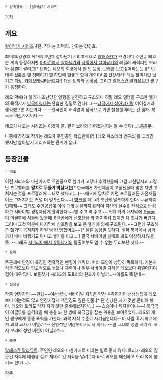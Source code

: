  * 상위항목 : [살아남기 시리즈]

[[목차]]

== 개요 ==

[[살아남기 시리즈]] 4탄.
작가는 최덕희. 만화는 강경효.

최덕희/강경호 작가의 4번째 살아남기 시리즈작으로 [[알래스카]]가 배경이며 주인공 레오는 계속 등장하지만 [[아마존에서 살아남기]]와 [[사막에서 살아남기]]의 례귤러 캐릭터인 보라와 삼촌이 짤리고[* 보라는 레오의 회상에서 한 번 등장. 보라를 보고싶어하는듯.][* 반대로 삼촌은 맨 첫페이지 밑 하단에 얼굴과 함께 레오야! 몸 건강해라! 라는 한마디만 남기고 퇴장. [[카메오]]캐릭터급이다!] 대신 토리와 선생님, 그리고 [[알래스칸 말라뮤트]]인 짱구가 등장한다.

레오 덕에(?) 헬기가 조난당한 일행을 발견하고 구조되나 하필 레오 일행을 구조한 헬기의 목적지가 [[남극]]이였다는 안습한 결말로 간다(...) --[[남극에서 살아남기]]랑 이어질거라 생각했으면 지는거다.-- --한국인이 허락없이 남극으로 가면 철창행이라는 건 잊자. 북극도 마찬가지이다.--

레오가 나오는 시리즈는 이것이 끝. 결국 보라와 이어졌는지는 알 수 없다(...).[[흠좀무]].

나중에 강경효 작가는 레오가 주인공인 학습만화(?) [레오 미스테리 연구소]를 그리긴 했지만 살아남기 시리즈와는 관계가 없다.

== 등장인물 ==
 * 레오
이전 시리즈와 마찬가지로  주인공으로 헬기가 고장나 추락했을때 그걸 고친답시고 고장난 프로펠러를 '''망치로 두들겨 박살내는'''[* 한국에서 가전제품이 고장났을때 몇번 치면 고쳐지는 것을 프로펠러에 그대로 했다고(...)~~애초에 망치로 치면 프로펠러든 가전제품이든 고쳐지기는 커녕 더 망가진다.~~] [[병크]]를 터트려 조난에 일조하게 한다.~~끝까지 민폐캐~~ 그래도 주인공답게 이에 대해 눈물까지 흘리며 자신의 실수를 진심으로 반성하고 서바이벌 경험자답게 활약한다.~~병 주고 약 주고~~ 특히 거의 마지막에 [[북극곰]]이 이글루에 쳐들어 왔을때 북극곰에게 신호탄을 쏴 저지하려 했지만 다 빗나가 버린다. 그러나 그것 덕분에 마지막에 신호탄을 보고 온 헬기에 의해 구조된다. ~~그런데 구조해준 헬기의 목적지가 하필 남극! [[망했어요]]~~[* 물론 농담일 듯하다. 설마 북극에서 남극까지 배나 비행기도 아니고 헬기를 타고....] 결국 서바이벌 실패로 봐도 이상하지 않을 듯. --그래도 [[시베리아에서 살아남기]]의 탈출여부도 알 수 없는 두리보단 낫다.--

 * 토리
주근깨에 안경이 특징인 전형적인 뺀질이 캐릭터. 머리 모양이 상당히 독특하다. 기본지식은 레오보다 압도적으로 높으나 체력이나 일부 서바이벌 지식은 레오보다 뒤떨어지며 겁이 매우 많다. 보물찾기 시리즈의 도토리의 원조가 아닐까...--이름도 똑같네--

 * 선생님
작중 연장자인 ~~만렙~~여선생님. 서바이벌 지식은 약간 부족하지만 선생님답게 레오보다 아는것도 많고 연장자답게 책임감도 깊은 인물.[* 단 침낭은 자기 것만 준비해 놨다. 레오와 토리도 각자 자기 것만 준비해놨지만(...) ~~스승이나 제자들이나~~] 북극곰이 이글루를 습격했을 때 총을 쏴 한 방에 북극곰을 잡는 위용을 보여주었다. 레오의 개인 짱구에게 종종 폭력을 가한다. 과학 지식 수준이 사기급인데다--이 사람 혹시 학교에서 과학 교사가 아닐까?-- 전형적인 여장부이기까지 하다. ~~말 그대로 정말 사기캐. 혹시 보라의 성인 버전이 아닐까?~~

 * 짱구
[[알래스칸 말라뮤트]]. 주인인 레오와 마찬가지로 머리는 별로 좋지 않다. 토리가 레오의 잘못된 지식에 태클을 걸고 제대로 된 지식을 알려주자 바로 레오를 배신하고 토리 쪽에 붙기도 한다(...).

[[각주]]
